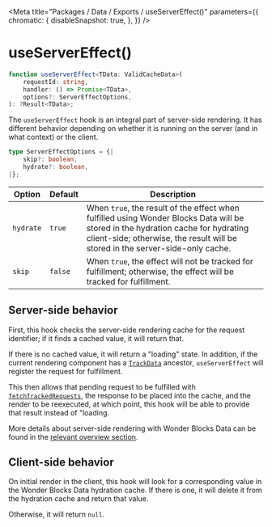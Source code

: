 
<Meta
    title="Packages / Data / Exports / useServerEffect()"
    parameters={{
        chromatic: {
            disableSnapshot: true,
        },
    }}
/>

# useServerEffect()

```ts
function useServerEffect<TData: ValidCacheData>(
    requestId: string,
    handler: () => Promise<TData>,
    options?: ServerEffectOptions,
): ?Result<TData>;
```

The `useServerEffect` hook is an integral part of server-side rendering. It has different behavior depending on whether it is running on the server (and in what context) or the client.

```ts
type ServerEffectOptions = {|
    skip?: boolean,
    hydrate?: boolean,
|};
```

| Option    | Default | Description                                                                                                                                                                                                        |
| --------- | ------- | ------------------------------------------------------------------------------------------------------------------------------------------------------------------------------------------------------------------ |
| `hydrate` | `true`  | When `true`, the result of the effect when fulfilled using Wonder Blocks Data will be stored in the hydration cache for hydrating client-side; otherwise, the result will be stored in the server-side-only cache. |
| `skip`    | `false` | When `true`, the effect will not be tracked for fulfillment; otherwise, the effect will be tracked for fulfillment.                                                                                                |

## Server-side behavior

First, this hook checks the server-side rendering cache for the request identifier; if it finds a cached value, it will return that.

If there is no cached value, it will return a "loading" state. In addition, if the current rendering component has a [`TrackData`](/docs/data-exports-trackdata--page) ancestor, `useServerEffect` will register the request for fulfillment.

This then allows that pending request to be fulfilled with [`fetchTrackedRequests`](/docs/data-exports-fetchtrackddatarequests--page), the response to be placed into the cache, and the render to be reexecuted, at which point, this hook will be able to provide that result instead of "loading.

More details about server-side rendering with Wonder Blocks Data can be found in the [relevant overview section](/docs/data-server-side-rendering-and-hydration--page).

## Client-side behavior

On initial render in the client, this hook will look for a corresponding value in the Wonder Blocks Data hydration cache. If there is one, it will delete it from the hydration cache and return that value.

Otherwise, it will return `null`.
